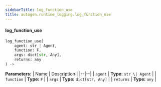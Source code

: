 ```yaml
---
sidebarTitle: log_function_use
title: autogen.runtime_logging.log_function_use
---
```


<code class="doc-symbol doc-symbol-heading doc-symbol-function"></code>
#### log_function_use
<a href="#autogen.runtime_logging..log_function_use" class="headerlink" title="Permanent link"></a>

```python
log_function_use(
    agent: str | Agent,
    function: F,
    args: dict[str, Any],
    returns: any
) -> 
```

    

<b>Parameters:</b>
| Name | Description |
|--|--|
| `agent` | **Type:** `str \| Agent` |
| `function` | **Type:** `F` |
| `args` | **Type:** `dict[str, Any]` |
| `returns` | **Type:** `any` |

<br />